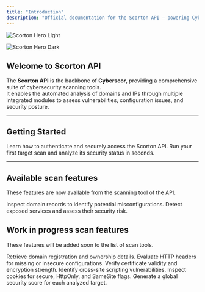 ```yaml
---
title: "Introduction"
description: "Official documentation for the Scorton API — powering Cyberscor with advanced cybersecurity scanning capabilities."
---
```


<img
  className="block dark:hidden"
  src="/images/hero-light.png"
  alt="Scorton Hero Light"
/>

<img
  className="hidden dark:block"
  src="/images/hero-dark.png"
  alt="Scorton Hero Dark"
/>

## Welcome to Scorton API

The **Scorton API** is the backbone of **Cyberscor**, providing a comprehensive suite of cybersecurity scanning tools.  
It enables the automated analysis of domains and IPs through multiple integrated modules to assess vulnerabilities, configuration issues, and security posture.

---

## Getting Started

<CardGroup cols={2}>
  <Card title="Authentication" icon="lock" href="/api-reference/endpoint/auth/post_login">
    Learn how to authenticate and securely access the Scorton API.
  </Card>
  <Card title="First Scan" icon="search" href="/api-reference/endpoint/scans/post_scan">
    Run your first target scan and analyze its security status in seconds.
  </Card>
</CardGroup>

---

## Available scan features

These features are now available from the scanning tool of the API.

<CardGroup cols={2}>
  <Card title="DNS Analysis" icon="flag">
    Inspect domain records to identify potential misconfigurations.
  </Card>
  <Card title="Open Port Scan" icon="wifi">
    Detect exposed services and assess their security risk.
  </Card>
</CardGroup>

## Work in progress scan features

These features will be added soon to the list of scan tools.

<CardGroup cols={2}>
  <Card title="WHOIS Scan" icon="id-card">
    Retrieve domain registration and ownership details.
  </Card>
  <Card title="HTTP Headers Check" icon="server">
    Evaluate HTTP headers for missing or insecure configurations.
  </Card>
  <Card title="SSL/TLS Analysis" icon="shield">
    Verify certificate validity and encryption strength.
  </Card>
  <Card title="XSS Detection" icon="bug">
    Identify cross-site scripting vulnerabilities.
  </Card>
  <Card title="Cookie Validation" icon="cookie">
    Inspect cookies for secure, HttpOnly, and SameSite flags.
  </Card>
  <Card title="Security Scoring" icon="gauge">
    Generate a global security score for each analyzed target.
  </Card>
</CardGroup>
